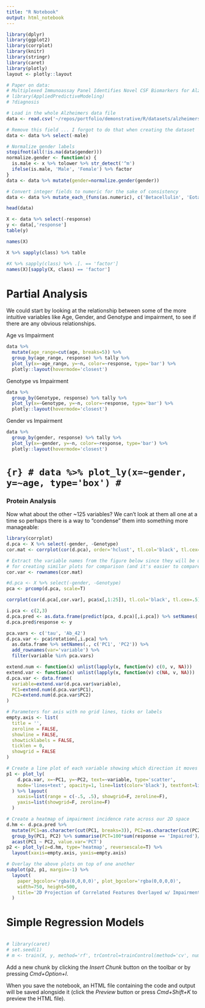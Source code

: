 ```yaml
---
title: "R Notebook"
output: html_notebook
---
```


```r
library(dplyr)
library(ggplot2)
library(corrplot)
library(knitr)
library(stringr)
library(caret)
library(plotly)
layout <- plotly::layout

# Paper on data:
# Multiplexed Immunoassay Panel Identifies Novel CSF Biomarkers for Alzheimer's Disease Diagnosis and Prognosis
# library(AppliedPredictiveModeling)
# ?diagnosis
```

```r
# Load in the whole Alzheimers data file
data <- read.csv('~/repos/portfolio/demonstrative/R/datasets/alzheimers/alzheimers.csv')

# Remove this field ... I forgot to do that when creating the dataset
data <- data %>% select(-male)

# Normalize gender labels
stopifnot(all(!is.na(data$gender)))
normalize.gender <- function(x) {
  is.male <- x %>% tolower %>% str_detect('^m')
  ifelse(is.male, 'Male', 'Female') %>% factor
}
data <- data %>% mutate(gender=normalize.gender(gender))

# Convert integer fields to numeric for the sake of consistency
data <- data %>% mutate_each_(funs(as.numeric), c('Betacellulin', 'Eotaxin_3'))

head(data)
```

```r
X <- data %>% select(-response)
y <- data[,'response']
table(y)
```

```r
names(X)
```

```r
X %>% sapply(class) %>% table
```

```r
#X %>% sapply(class) %>% .[. == 'factor']
names(X)[sapply(X, class) == 'factor']
```

# Partial Analysis

We could start by looking at the relationship between some of the more intuitive variables like Age, Gender, and Genotype and impairment, to see if there are any obvious relationships.

Age vs Impairment

```r
data %>% 
  mutate(age_range=cut(age, breaks=5)) %>%
  group_by(age_range, response) %>% tally %>% 
  plot_ly(x=~age_range, y=~n, color=~response, type='bar') %>%
  plotly::layout(hovermode='closest')
```


Genotype vs Impairment

```r
data %>% 
  group_by(Genotype, response) %>% tally %>% 
  plot_ly(x=~Genotype, y=~n, color=~response, type='bar') %>%
  plotly::layout(hovermode='closest')
```


Gender vs Impairment

```r
data %>% 
  group_by(gender, response) %>% tally %>% 
  plot_ly(x=~gender, y=~n, color=~response, type='bar') %>%
  plotly::layout(hovermode='closest')
```

# ```{r}
# data %>% plot_ly(x=~gender, y=~age, type='box')
# ```

### Protein Analysis

Now what about the other ~125 variables?  We can't look at them all one at a time so perhaps there is a way to "condense" them into something more manageable:


```r
library(corrplot)
d.pca <- X %>% select(-gender, -Genotype)
cor.mat <- corrplot(cor(d.pca), order='hclust', tl.col='black', tl.cex=.5)

# Extract the variable names from the figure below since they will be useful
# for creating similar plots for comparison (and it's easier to compare in the same order)
cor.var <- rownames(cor.mat)
```


```r
#d.pca <- X %>% select(-gender, -Genotype)
pca <- prcomp(d.pca, scale=T)
```


<!-- # The code below will plot the PCA loadings (ie pca$rotation) matrix -->
<!-- # directly rather than looking at correlations between original and transformed variables -->
<!-- # (though these show about the same thing) -->

<!--
{r, fig.height=10, fig.width=6}
library(reshape2)
dp <- pca$rotation[,1:25][cor.var,] %>% as.data.frame %>%
  add_rownames(var='feature') %>%
  melt(id.vars='feature', variable.name='pc')
dp$feature <- factor(dp$feature, levels=rev(cor.var))
dp %>% ggplot(aes(x=pc, y=feature, fill=value)) + geom_tile() +
  scale_fill_gradient2(low='red', high='blue', mid='white')
-->

```r
corrplot(cor(d.pca[,cor.var], pca$x[,1:25]), tl.col='black', tl.cex=.5)
```


```r
i.pca <- c(2,3)
d.pca.pred <- as.data.frame(predict(pca, d.pca)[,i.pca]) %>% setNames(., c('PC1', 'PC2'))
d.pca.pred$response <- y

pca.vars <- c('tau', 'Ab_42')
d.pca.var <- pca$rotation[,i.pca] %>% 
  as.data.frame %>% setNames(., c('PC1', 'PC2')) %>%
  add_rownames(var='variable') %>%
  filter(variable %in% pca.vars) 

extend.num <- function(x) unlist(lapply(x, function(v) c(0, v, NA)))
extend.var <- function(x) unlist(lapply(x, function(v) c(NA, v, NA)))
d.pca.var <- data.frame(
  variable=extend.var(d.pca.var$variable),
  PC1=extend.num(d.pca.var$PC1),
  PC2=extend.num(d.pca.var$PC2)
)

# Parameters for axis with no grid lines, ticks or labels
empty.axis <- list(
  title = '',
  zeroline = FALSE,
  showline = FALSE,
  showticklabels = FALSE,
  ticklen = 0,
  showgrid = FALSE
)

# Create a line plot of each variable showing which direction it moves within our 2D space
p1 <- plot_ly(
    d.pca.var, x=~PC1, y=~PC2, text=~variable, type='scatter', 
    mode='lines+text', opacity=1, line=list(color='black'), textfont=list(color='white', size=14)
  ) %>% layout(
    xaxis=list(range = c(-.5, .5), showgrid=F, zeroline=F), 
    yaxis=list(showgrid=F, zeroline=F)
  )

# Create a heatmap of impairment incidence rate across our 2D space
d.hm <- d.pca.pred %>% 
  mutate(PC1=as.character(cut(PC1, breaks=3)), PC2=as.character(cut(PC2, breaks=3))) %>%
  group_by(PC1, PC2) %>% summarise(PCT=100*sum(response == 'Impaired')/n()) %>%
  acast(PC1 ~ PC2, value.var='PCT')
p2 <- plot_ly(z=d.hm, type='heatmap', reversescale=T) %>%
  layout(xaxis=empty.axis, yaxis=empty.axis)

# Overlay the above plots on top of one another
subplot(p2, p1, margin=-1) %>% 
  layout(
    paper_bgcolor='rgba(0,0,0,0)', plot_bgcolor='rgba(0,0,0,0)', 
    width=750, height=500,
    title='2D Projection of Correlated Features Overlayed w/ Impairment Rates'
  )
```


# Simple Regression Models

```r

```


```r
# library(caret)
# set.seed(1)
# m <- train(X, y, method='rf', trControl=trainControl(method='cv', number=10))
```

Add a new chunk by clicking the *Insert Chunk* button on the toolbar or by pressing *Cmd+Option+I*.

When you save the notebook, an HTML file containing the code and output will be saved alongside it (click the *Preview* button or press *Cmd+Shift+K* to preview the HTML file).

